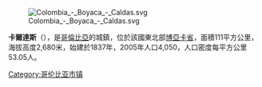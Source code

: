 [[Image:Colombia_-_Boyaca_-_Caldas.svg|right]]

'''卡爾達斯'''（{{lang-es|Caldas}}），是[[哥倫比亞|哥倫比亞]]的城鎮，位於該國東北部[[博亞卡省|博亞卡省]]，面積111平方公里，海拔高度2,680米，始建於1837年，2005年人口4,050，人口密度每平方公里53.05人。

{{coord|5.5575|N|73.8686|W|source:kolossus-itwiki|display=title}}

{{Colombia-geo-stub}}
[[Category:哥伦比亚市镇|Category:哥伦比亚市镇]]